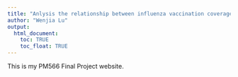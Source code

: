 ```yaml
---
title: "Anlysis the relationship between influenza vaccination coverage and Pneumonia and Influenza (P&I) mortality rates by state in the US (2009-2019)."
author: "Wenjia Lu"
output: 
  html_document:
    toc: TRUE
    toc_float: TRUE
---
```


This is my PM566 Final Project website.

